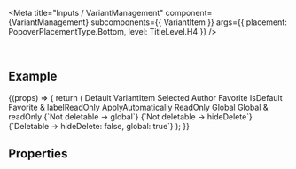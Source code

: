 
<Meta
  title="Inputs / VariantManagement"
  component={VariantManagement}
  subcomponents={{ VariantItem }}
  args={{
    placement: PopoverPlacementType.Bottom,
    level: TitleLevel.H4
  }}
/>

<DocsHeader />

<br />

## Example

<Canvas>
  <Story name="Default">
    {(props) => {
      return (
        <VariantManagement {...props}>
          <VariantItem>Default VariantItem</VariantItem>
          <VariantItem selected>Selected</VariantItem>
          <VariantItem author="SAP">Author</VariantItem>
          <VariantItem favorite>Favorite</VariantItem>
          <VariantItem isDefault>IsDefault</VariantItem>
          <VariantItem favorite labelReadOnly>
            Favorite & labelReadOnly
          </VariantItem>
          <VariantItem applyAutomatically>ApplyAutomatically</VariantItem>
          <VariantItem readOnly>ReadOnly</VariantItem>
          <VariantItem global>Global</VariantItem>
          <VariantItem global readOnly>
            Global & readOnly
          </VariantItem>
          <VariantItem global>{`Not deletable -> global`}</VariantItem>
          <VariantItem hideDelete>{`Not deletable -> hideDelete`}</VariantItem>
          <VariantItem hideDelete={false} global>
            {`Deletable -> hideDelete: false, global: true`}
          </VariantItem>
        </VariantManagement>
      );
    }}
  </Story>
</Canvas>

## Properties

<ArgsTableWithNote story="." />

<Footer />
